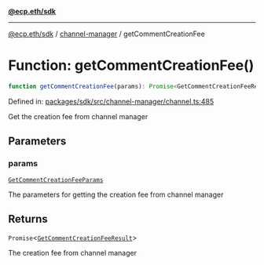 [**@ecp.eth/sdk**](../../index.mdx)

***

[@ecp.eth/sdk](/sdk-reference/index.mdx) / [channel-manager](/sdk-reference/channel-manager/index.mdx) / getCommentCreationFee

# Function: getCommentCreationFee()

```ts
function getCommentCreationFee(params): Promise<GetCommentCreationFeeResult>;
```

Defined in: [packages/sdk/src/channel-manager/channel.ts:485](https://github.com/ecp-eth/comments-monorepo/blob/main/packages/sdk/src/channel-manager/channel.ts#L485)

Get the creation fee from channel manager

## Parameters

### params

[`GetCommentCreationFeeParams`](/sdk-reference/channel-manager/type-aliases/GetCommentCreationFeeParams.mdx)

The parameters for getting the creation fee from channel manager

## Returns

`Promise`\<[`GetCommentCreationFeeResult`](/sdk-reference/channel-manager/type-aliases/GetCommentCreationFeeResult.mdx)\>

The creation fee from channel manager
